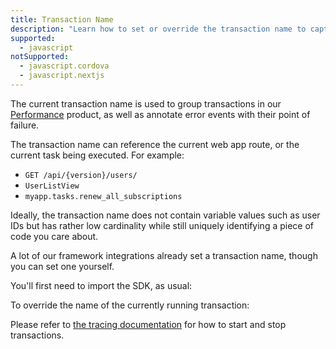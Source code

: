 ```yaml
---
title: Transaction Name
description: "Learn how to set or override the transaction name to capture the user and gain critical pieces of information that construct a unique identity in Sentry."
supported:
  - javascript
notSupported:
  - javascript.cordova
  - javascript.nextjs
---
```


The current transaction name is used to group transactions in our
[Performance](/product/performance/) product, as well as annotate error events
with their point of failure.

The transaction name can reference the current web app route, or the current
task being executed. For example:

- `GET /api/{version}/users/`
- `UserListView`
- `myapp.tasks.renew_all_subscriptions`

Ideally, the transaction name does not contain variable values such as user
IDs but has rather low cardinality while still uniquely identifying a piece of
code you care about.

A lot of our framework integrations already set a transaction name, though you can set one yourself.

You'll first need to import the SDK, as usual:

<PlatformContent includePath="enriching-events/import" />

To override the name of the currently running transaction:

<PlatformContent includePath="enriching-events/set-transaction-name" />

Please refer to [the tracing documentation](../../performance/) for how to start and stop transactions.
